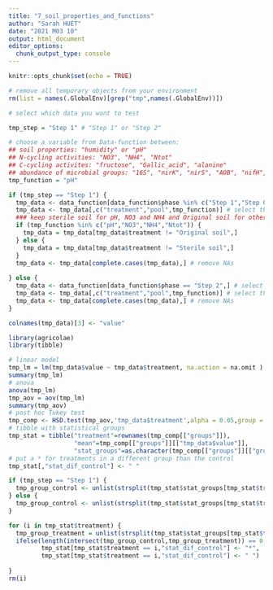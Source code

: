 ```yaml
---
title: "7_soil_properties_and_functions"
author: "Sarah HUET"
date: "2021 M03 10"
output: html_document
editor_options: 
  chunk_output_type: console
---
```


```r
knitr::opts_chunk$set(echo = TRUE)

# remove all temporary objects from your environment
rm(list = names(.GlobalEnv)[grep("tmp",names(.GlobalEnv))])

```

```r

# select which data you want to test

tmp_step = "Step 1" # "Step 1" or "Step 2"

# choose a variable from Data-function between:
## soil properties: "humidity" or "pH"
## N-cycling activities: "NO3", "NH4", "Ntot"
## C-cycling activites: "fructose", "Gallic_acid", "alanine"
## abundance of microbial groups: "16S", "nirK", "nirS", "AOB", "nifH", "ITS"
tmp_function = "pH" 

```

```r

if (tmp_step == "Step 1") {
  tmp_data <- data_function[data_function$phase %in% c("Step 1","Step 0"),] # select Step 1 treatments, Original soil and Sterile soil
  tmp_data <- tmp_data[,c("treatment","pool",tmp_function)] # select the chosen function
  ### keep sterile soil for pH, NO3 and NH4 and Original soil for other functions
  if (tmp_function %in% c("pH","NO3","NH4","Ntot")) {
    tmp_data = tmp_data[tmp_data$treatment != "Original soil",]
  } else {
    tmp_data = tmp_data[tmp_data$treatment != "Sterile soil",]
  }
  tmp_data <- tmp_data[complete.cases(tmp_data),] # remove NAs
  
} else {
  tmp_data <- data_function[data_function$phase == "Step 2",] # select Step 1 treatments, Original soil and Sterile soil
  tmp_data <- tmp_data[,c("treatment","pool",tmp_function)] # select the chosen function
  tmp_data <- tmp_data[complete.cases(tmp_data),] # remove NAs
}

colnames(tmp_data)[3] <- "value"

```

```r

library(agricolae)
library(tibble)

# linear model
tmp_lm = lm(tmp_data$value ~ tmp_data$treatment, na.action = na.omit )
summary(tmp_lm)
# anova
anova(tmp_lm)
tmp_aov = aov(tmp_lm)
summary(tmp_aov)
# post hoc Tukey test
tmp_comp <- HSD.test(tmp_aov,'tmp_data$treatment',alpha = 0.05,group = T)
# tibble with statistical groups
tmp_stat = tibble("treatment"=rownames(tmp_comp[["groups"]]),
                  "mean"=tmp_comp[["groups"]][["tmp_data$value"]],
                  "stat_groups"=as.character(tmp_comp[["groups"]][["groups"]]))
# put a * for treatments in a different group than the control
tmp_stat[,"stat_dif_control"] <- " "

if (tmp_step == "Step 1") {
  tmp_group_control <- unlist(strsplit(tmp_stat$stat_groups[tmp_stat$treatment == "C"],""))
} else {
  tmp_group_control <- unlist(strsplit(tmp_stat$stat_groups[tmp_stat$treatment == "C_C"],""))
}

for (i in tmp_stat$treatment) {
  tmp_group_treatment = unlist(strsplit(tmp_stat$stat_groups[tmp_stat$treatment == i],""))
  ifelse(length(intersect(tmp_group_control,tmp_group_treatment)) == 0,
         tmp_stat[tmp_stat$treatment == i,"stat_dif_control"] <- "*",
         tmp_stat[tmp_stat$treatment == i,"stat_dif_control"] <- " ")
  
}
rm(i)

```